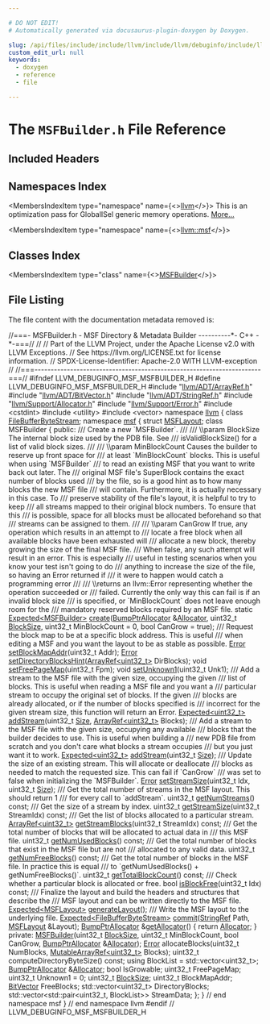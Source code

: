 ```yaml
---

# DO NOT EDIT!
# Automatically generated via docusaurus-plugin-doxygen by Doxygen.

slug: /api/files/include/include/llvm/include/llvm/debuginfo/include/llvm/debuginfo/msf/msfbuilder-h
custom_edit_url: null
keywords:
  - doxygen
  - reference
  - file

---
```





# The `MSFBuilder.h` File Reference

<DoxygenPage pluginConfig={pluginConfig}>



## Included Headers

<IncludesList>
<IncludesListItem
  filePath="llvm/ADT/ArrayRef.h"
  permalink="/docs/api/files/include/include/llvm/include/llvm/adt/arrayref-h"
  isLocal="true" />
<IncludesListItem
  filePath="llvm/ADT/BitVector.h"
  permalink="/docs/api/files/include/include/llvm/include/llvm/adt/bitvector-h"
  isLocal="true" />
<IncludesListItem
  filePath="llvm/ADT/StringRef.h"
  permalink="/docs/api/files/include/include/llvm/include/llvm/adt/stringref-h"
  isLocal="true" />
<IncludesListItem
  filePath="llvm/Support/Allocator.h"
  permalink="/docs/api/files/include/include/llvm/include/llvm/support/allocator-h"
  isLocal="true" />
<IncludesListItem
  filePath="llvm/Support/Error.h"
  permalink="/docs/api/files/include/include/llvm/include/llvm/support/error-h"
  isLocal="true" />
<IncludesListItem
  filePath="cstdint"
  permalink=""
  isLocal="false" />
<IncludesListItem
  filePath="utility"
  permalink=""
  isLocal="false" />
<IncludesListItem
  filePath="vector"
  permalink=""
  isLocal="false" />
</IncludesList>

## Namespaces Index

<MembersIndex>

<MembersIndexItem
  type="namespace"
  name={<><a href="/docs/api/namespaces/llvm">llvm</a></>}>
This is an optimization pass for GlobalISel generic memory operations. <a href="/docs/api/namespaces/llvm/#details">More...</a>
</MembersIndexItem>

<MembersIndexItem
  type="namespace"
  name={<><a href="/docs/api/namespaces/llvm/msf">llvm::msf</a></>}>
</MembersIndexItem>

</MembersIndex>

## Classes Index

<MembersIndex>

<MembersIndexItem
  type="class"
  name={<><a href="/docs/api/classes/llvm/msf/msfbuilder">MSFBuilder</a></>}>
</MembersIndexItem>

</MembersIndex>


## File Listing

The file content with the documentation metadata removed is:

<ProgramListing>

<Link id="l00001" /><CodeLine lineNumber="1"><Highlight kind="comment">//===- MSFBuilder.h - MSF Directory &amp; Metadata Builder ----------&#42;- C++ -&#42;-===//</Highlight><Highlight kind="normal"></Highlight></CodeLine>
<Link id="l00002" /><CodeLine lineNumber="2"><Highlight kind="normal"></Highlight><Highlight kind="comment">//</Highlight><Highlight kind="normal"></Highlight></CodeLine>
<Link id="l00003" /><CodeLine lineNumber="3"><Highlight kind="normal"></Highlight><Highlight kind="comment">// Part of the LLVM Project, under the Apache License v2.0 with LLVM Exceptions.</Highlight><Highlight kind="normal"></Highlight></CodeLine>
<Link id="l00004" /><CodeLine lineNumber="4"><Highlight kind="normal"></Highlight><Highlight kind="comment">// See https://llvm.org/LICENSE.txt for license information.</Highlight><Highlight kind="normal"></Highlight></CodeLine>
<Link id="l00005" /><CodeLine lineNumber="5"><Highlight kind="normal"></Highlight><Highlight kind="comment">// SPDX-License-Identifier: Apache-2.0 WITH LLVM-exception</Highlight><Highlight kind="normal"></Highlight></CodeLine>
<Link id="l00006" /><CodeLine lineNumber="6"><Highlight kind="normal"></Highlight><Highlight kind="comment">//</Highlight><Highlight kind="normal"></Highlight></CodeLine>
<Link id="l00007" /><CodeLine lineNumber="7"><Highlight kind="normal"></Highlight><Highlight kind="comment">//===----------------------------------------------------------------------===//</Highlight><Highlight kind="normal"></Highlight></CodeLine>
<Link id="l00008" /><CodeLine lineNumber="8"><Highlight kind="normal"></Highlight></CodeLine>
<Link id="l00009" /><CodeLine lineNumber="9"><Highlight kind="normal"></Highlight><Highlight kind="preprocessor">#ifndef LLVM&#95;DEBUGINFO&#95;MSF&#95;MSFBUILDER&#95;H</Highlight><Highlight kind="normal"></Highlight></CodeLine>
<Link id="l00010" /><CodeLine lineNumber="10"><Highlight kind="normal"></Highlight><Highlight kind="preprocessor">#define LLVM&#95;DEBUGINFO&#95;MSF&#95;MSFBUILDER&#95;H</Highlight><Highlight kind="normal"></Highlight></CodeLine>
<Link id="l00011" /><CodeLine lineNumber="11"><Highlight kind="normal"></Highlight></CodeLine>
<Link id="l00012" /><CodeLine lineNumber="12"><Highlight kind="normal"></Highlight><Highlight kind="preprocessor">#include &quot;<a href="/docs/api/files/include/include/llvm/include/llvm/adt/arrayref-h">llvm/ADT/ArrayRef.h</a>&quot;</Highlight><Highlight kind="normal"></Highlight></CodeLine>
<Link id="l00013" /><CodeLine lineNumber="13"><Highlight kind="normal"></Highlight><Highlight kind="preprocessor">#include &quot;<a href="/docs/api/files/include/include/llvm/include/llvm/adt/bitvector-h">llvm/ADT/BitVector.h</a>&quot;</Highlight><Highlight kind="normal"></Highlight></CodeLine>
<Link id="l00014" /><CodeLine lineNumber="14"><Highlight kind="normal"></Highlight><Highlight kind="preprocessor">#include &quot;<a href="/docs/api/files/include/include/llvm/include/llvm/adt/stringref-h">llvm/ADT/StringRef.h</a>&quot;</Highlight><Highlight kind="normal"></Highlight></CodeLine>
<Link id="l00015" /><CodeLine lineNumber="15"><Highlight kind="normal"></Highlight><Highlight kind="preprocessor">#include &quot;<a href="/docs/api/files/include/include/llvm/include/llvm/support/allocator-h">llvm/Support/Allocator.h</a>&quot;</Highlight><Highlight kind="normal"></Highlight></CodeLine>
<Link id="l00016" /><CodeLine lineNumber="16"><Highlight kind="normal"></Highlight><Highlight kind="preprocessor">#include &quot;<a href="/docs/api/files/include/include/llvm/include/llvm/support/error-h">llvm/Support/Error.h</a>&quot;</Highlight><Highlight kind="normal"></Highlight></CodeLine>
<Link id="l00017" /><CodeLine lineNumber="17"><Highlight kind="normal"></Highlight><Highlight kind="preprocessor">#include &lt;cstdint&gt;</Highlight><Highlight kind="normal"></Highlight></CodeLine>
<Link id="l00018" /><CodeLine lineNumber="18"><Highlight kind="normal"></Highlight><Highlight kind="preprocessor">#include &lt;utility&gt;</Highlight><Highlight kind="normal"></Highlight></CodeLine>
<Link id="l00019" /><CodeLine lineNumber="19"><Highlight kind="normal"></Highlight><Highlight kind="preprocessor">#include &lt;vector&gt;</Highlight><Highlight kind="normal"></Highlight></CodeLine>
<Link id="l00020" /><CodeLine lineNumber="20"><Highlight kind="normal"></Highlight></CodeLine>
<Link id="l00021" /><CodeLine lineNumber="21"><Highlight kind="normal"></Highlight><Highlight kind="keyword">namespace </Highlight><Highlight kind="normal"><a href="/docs/api/namespaces/llvm">llvm</a> &#123;</Highlight></CodeLine>
<Link id="l00022" /><CodeLine lineNumber="22"><Highlight kind="normal"></Highlight><Highlight kind="keyword">class </Highlight><Highlight kind="normal"><a href="/docs/api/classes/llvm/filebufferbytestream">FileBufferByteStream</a>;</Highlight></CodeLine>
<Link id="l00023" /><CodeLine lineNumber="23"><Highlight kind="normal"></Highlight><Highlight kind="keyword">namespace </Highlight><Highlight kind="normal"><a href="/docs/api/namespaces/llvm/msf">msf</a> &#123;</Highlight></CodeLine>
<Link id="l00024" /><CodeLine lineNumber="24"><Highlight kind="normal"></Highlight></CodeLine>
<Link id="l00025" /><CodeLine lineNumber="25"><Highlight kind="normal"></Highlight><Highlight kind="keyword">struct </Highlight><Highlight kind="normal"><a href="/docs/api/structs/llvm/msf/msflayout">MSFLayout</a>;</Highlight></CodeLine>
<Link id="l00026" /><CodeLine lineNumber="26"><Highlight kind="normal"></Highlight></CodeLine>
<Link id="l00027" /><CodeLine lineNumber="27" lineLink="/docs/api/classes/llvm/msf/msfbuilder"><Highlight kind="normal"></Highlight><Highlight kind="keyword">class </Highlight><Highlight kind="normal">MSFBuilder &#123;</Highlight></CodeLine>
<Link id="l00028" /><CodeLine lineNumber="28"><Highlight kind="normal"></Highlight><Highlight kind="keyword">public</Highlight><Highlight kind="normal">:</Highlight><Highlight kind="comment"></Highlight></CodeLine>
<Link id="l00029" /><CodeLine lineNumber="29"><Highlight kind="comment">  /// Create a new &#96;MSFBuilder&#96;.</Highlight></CodeLine>
<Link id="l00030" /><CodeLine lineNumber="30"><Highlight kind="comment">  ///</Highlight></CodeLine>
<Link id="l00031" /><CodeLine lineNumber="31"><Highlight kind="comment">  /// \\param BlockSize The internal block size used by the PDB file.  See</Highlight></CodeLine>
<Link id="l00032" /><CodeLine lineNumber="32"><Highlight kind="comment">  /// isValidBlockSize() for a list of valid block sizes.</Highlight></CodeLine>
<Link id="l00033" /><CodeLine lineNumber="33"><Highlight kind="comment">  ///</Highlight></CodeLine>
<Link id="l00034" /><CodeLine lineNumber="34"><Highlight kind="comment">  /// \\param MinBlockCount Causes the builder to reserve up front space for</Highlight></CodeLine>
<Link id="l00035" /><CodeLine lineNumber="35"><Highlight kind="comment">  /// at least &#96;MinBlockCount&#96; blocks.  This is useful when using &#96;MSFBuilder&#96;</Highlight></CodeLine>
<Link id="l00036" /><CodeLine lineNumber="36"><Highlight kind="comment">  /// to read an existing MSF that you want to write back out later.  The</Highlight></CodeLine>
<Link id="l00037" /><CodeLine lineNumber="37"><Highlight kind="comment">  /// original MSF file&#39;s SuperBlock contains the exact number of blocks used</Highlight></CodeLine>
<Link id="l00038" /><CodeLine lineNumber="38"><Highlight kind="comment">  /// by the file, so is a good hint as to how many blocks the new MSF file</Highlight></CodeLine>
<Link id="l00039" /><CodeLine lineNumber="39"><Highlight kind="comment">  /// will contain.  Furthermore, it is actually necessary in this case.  To</Highlight></CodeLine>
<Link id="l00040" /><CodeLine lineNumber="40"><Highlight kind="comment">  /// preserve stability of the file&#39;s layout, it is helpful to try to keep</Highlight></CodeLine>
<Link id="l00041" /><CodeLine lineNumber="41"><Highlight kind="comment">  /// all streams mapped to their original block numbers.  To ensure that this</Highlight></CodeLine>
<Link id="l00042" /><CodeLine lineNumber="42"><Highlight kind="comment">  /// is possible, space for all blocks must be allocated beforehand so that</Highlight></CodeLine>
<Link id="l00043" /><CodeLine lineNumber="43"><Highlight kind="comment">  /// streams can be assigned to them.</Highlight></CodeLine>
<Link id="l00044" /><CodeLine lineNumber="44"><Highlight kind="comment">  ///</Highlight></CodeLine>
<Link id="l00045" /><CodeLine lineNumber="45"><Highlight kind="comment">  /// \\param CanGrow If true, any operation which results in an attempt to</Highlight></CodeLine>
<Link id="l00046" /><CodeLine lineNumber="46"><Highlight kind="comment">  /// locate a free block when all available blocks have been exhausted will</Highlight></CodeLine>
<Link id="l00047" /><CodeLine lineNumber="47"><Highlight kind="comment">  /// allocate a new block, thereby growing the size of the final MSF file.</Highlight></CodeLine>
<Link id="l00048" /><CodeLine lineNumber="48"><Highlight kind="comment">  /// When false, any such attempt will result in an error.  This is especially</Highlight></CodeLine>
<Link id="l00049" /><CodeLine lineNumber="49"><Highlight kind="comment">  /// useful in testing scenarios when you know your test isn&#39;t going to do</Highlight></CodeLine>
<Link id="l00050" /><CodeLine lineNumber="50"><Highlight kind="comment">  /// anything to increase the size of the file, so having an Error returned if</Highlight></CodeLine>
<Link id="l00051" /><CodeLine lineNumber="51"><Highlight kind="comment">  /// it were to happen would catch a programming error</Highlight></CodeLine>
<Link id="l00052" /><CodeLine lineNumber="52"><Highlight kind="comment">  ///</Highlight></CodeLine>
<Link id="l00053" /><CodeLine lineNumber="53"><Highlight kind="comment">  /// \\returns an llvm::Error representing whether the operation succeeded or</Highlight></CodeLine>
<Link id="l00054" /><CodeLine lineNumber="54"><Highlight kind="comment">  /// failed.  Currently the only way this can fail is if an invalid block size</Highlight></CodeLine>
<Link id="l00055" /><CodeLine lineNumber="55"><Highlight kind="comment">  /// is specified, or &#96;MinBlockCount&#96; does not leave enough room for the</Highlight></CodeLine>
<Link id="l00056" /><CodeLine lineNumber="56"><Highlight kind="comment">  /// mandatory reserved blocks required by an MSF file.</Highlight><Highlight kind="normal"></Highlight></CodeLine>
<Link id="l00057" /><CodeLine lineNumber="57"><Highlight kind="normal">  </Highlight><Highlight kind="keyword">static</Highlight><Highlight kind="normal"> <a href="/docs/api/classes/llvm/expected">Expected&lt;MSFBuilder&gt;</a> <a href="/docs/api/classes/llvm/msf/msfbuilder/#a8c21485958080726f29f691b4cbfcf00">create</a>(<a href="/docs/api/namespaces/llvm/#a8e612822d4ba7bb36c9c79582a567108">BumpPtrAllocator</a> &amp;<a href="/docs/api/files/lib/lib/codegen/regallocbasic-cpp/#ad5d00e1d77644d95847b9bf8da12b759">Allocator</a>,</Highlight></CodeLine>
<Link id="l00058" /><CodeLine lineNumber="58"><Highlight kind="normal">                                     uint32&#95;t <a href="/docs/api/files/lib/lib/support/tarwriter-cpp/#aac035f4156e2604bfa42ba22c17b83ee">BlockSize</a>,</Highlight></CodeLine>
<Link id="l00059" /><CodeLine lineNumber="59"><Highlight kind="normal">                                     uint32&#95;t MinBlockCount = 0,</Highlight></CodeLine>
<Link id="l00060" /><CodeLine lineNumber="60"><Highlight kind="normal">                                     </Highlight><Highlight kind="keywordtype">bool</Highlight><Highlight kind="normal"> CanGrow = </Highlight><Highlight kind="keyword">true</Highlight><Highlight kind="normal">);</Highlight></CodeLine>
<Link id="l00061" /><CodeLine lineNumber="61"><Highlight kind="normal"></Highlight><Highlight kind="comment"></Highlight></CodeLine>
<Link id="l00062" /><CodeLine lineNumber="62"><Highlight kind="comment">  /// Request the block map to be at a specific block address.  This is useful</Highlight></CodeLine>
<Link id="l00063" /><CodeLine lineNumber="63"><Highlight kind="comment">  /// when editing a MSF and you want the layout to be as stable as possible.</Highlight><Highlight kind="normal"></Highlight></CodeLine>
<Link id="l00064" /><CodeLine lineNumber="64"><Highlight kind="normal">  <a href="/docs/api/classes/llvm/error">Error</a> <a href="/docs/api/classes/llvm/msf/msfbuilder/#a1af64821af285e06f73d4f9bae60b68a">setBlockMapAddr</a>(uint32&#95;t Addr);</Highlight></CodeLine>
<Link id="l00065" /><CodeLine lineNumber="65"><Highlight kind="normal">  <a href="/docs/api/classes/llvm/error">Error</a> <a href="/docs/api/classes/llvm/msf/msfbuilder/#a3da93abaa67b0e96193734c8084fd3ce">setDirectoryBlocksHint</a>(<a href="/docs/api/classes/llvm/arrayref">ArrayRef&lt;uint32&#95;t&gt;</a> DirBlocks);</Highlight></CodeLine>
<Link id="l00066" /><CodeLine lineNumber="66"><Highlight kind="normal">  </Highlight><Highlight kind="keywordtype">void</Highlight><Highlight kind="normal"> <a href="/docs/api/classes/llvm/msf/msfbuilder/#a81dc1a77bc37730b480a4156fd73acbf">setFreePageMap</a>(uint32&#95;t Fpm);</Highlight></CodeLine>
<Link id="l00067" /><CodeLine lineNumber="67"><Highlight kind="normal">  </Highlight><Highlight kind="keywordtype">void</Highlight><Highlight kind="normal"> <a href="/docs/api/classes/llvm/msf/msfbuilder/#af49f1e6ad306896b15614ee4c85dae63">setUnknown1</a>(uint32&#95;t Unk1);</Highlight></CodeLine>
<Link id="l00068" /><CodeLine lineNumber="68"><Highlight kind="normal"></Highlight><Highlight kind="comment"></Highlight></CodeLine>
<Link id="l00069" /><CodeLine lineNumber="69"><Highlight kind="comment">  /// Add a stream to the MSF file with the given size, occupying the given</Highlight></CodeLine>
<Link id="l00070" /><CodeLine lineNumber="70"><Highlight kind="comment">  /// list of blocks.  This is useful when reading a MSF file and you want a</Highlight></CodeLine>
<Link id="l00071" /><CodeLine lineNumber="71"><Highlight kind="comment">  /// particular stream to occupy the original set of blocks.  If the given</Highlight></CodeLine>
<Link id="l00072" /><CodeLine lineNumber="72"><Highlight kind="comment">  /// blocks are already allocated, or if the number of blocks specified is</Highlight></CodeLine>
<Link id="l00073" /><CodeLine lineNumber="73"><Highlight kind="comment">  /// incorrect for the given stream size, this function will return an Error.</Highlight><Highlight kind="normal"></Highlight></CodeLine>
<Link id="l00074" /><CodeLine lineNumber="74"><Highlight kind="normal">  <a href="/docs/api/classes/llvm/expected">Expected&lt;uint32&#95;t&gt;</a> <a href="/docs/api/classes/llvm/msf/msfbuilder/#af4a2024c4c2cee5d75b2146a5bc544d4">addStream</a>(uint32&#95;t <a href="/docs/api/files/lib/lib/analysis/inlineorder-cpp/#a7ee6f0cb51c3b9056199e9a0001fe8c3a6f6cb72d544962fa333e2e34ce64f719">Size</a>, <a href="/docs/api/classes/llvm/arrayref">ArrayRef&lt;uint32&#95;t&gt;</a> Blocks);</Highlight></CodeLine>
<Link id="l00075" /><CodeLine lineNumber="75"><Highlight kind="normal"></Highlight><Highlight kind="comment"></Highlight></CodeLine>
<Link id="l00076" /><CodeLine lineNumber="76"><Highlight kind="comment">  /// Add a stream to the MSF file with the given size, occupying any available</Highlight></CodeLine>
<Link id="l00077" /><CodeLine lineNumber="77"><Highlight kind="comment">  /// blocks that the builder decides to use.  This is useful when building a</Highlight></CodeLine>
<Link id="l00078" /><CodeLine lineNumber="78"><Highlight kind="comment">  /// new PDB file from scratch and you don&#39;t care what blocks a stream occupies</Highlight></CodeLine>
<Link id="l00079" /><CodeLine lineNumber="79"><Highlight kind="comment">  /// but you just want it to work.</Highlight><Highlight kind="normal"></Highlight></CodeLine>
<Link id="l00080" /><CodeLine lineNumber="80"><Highlight kind="normal">  <a href="/docs/api/classes/llvm/expected">Expected&lt;uint32&#95;t&gt;</a> <a href="/docs/api/classes/llvm/msf/msfbuilder/#af4a2024c4c2cee5d75b2146a5bc544d4">addStream</a>(uint32&#95;t <a href="/docs/api/files/lib/lib/analysis/inlineorder-cpp/#a7ee6f0cb51c3b9056199e9a0001fe8c3a6f6cb72d544962fa333e2e34ce64f719">Size</a>);</Highlight></CodeLine>
<Link id="l00081" /><CodeLine lineNumber="81"><Highlight kind="normal"></Highlight><Highlight kind="comment"></Highlight></CodeLine>
<Link id="l00082" /><CodeLine lineNumber="82"><Highlight kind="comment">  /// Update the size of an existing stream.  This will allocate or deallocate</Highlight></CodeLine>
<Link id="l00083" /><CodeLine lineNumber="83"><Highlight kind="comment">  /// blocks as needed to match the requested size.  This can fail if &#96;CanGrow&#96;</Highlight></CodeLine>
<Link id="l00084" /><CodeLine lineNumber="84"><Highlight kind="comment">  /// was set to false when initializing the &#96;MSFBuilder&#96;.</Highlight><Highlight kind="normal"></Highlight></CodeLine>
<Link id="l00085" /><CodeLine lineNumber="85"><Highlight kind="normal">  <a href="/docs/api/classes/llvm/error">Error</a> <a href="/docs/api/classes/llvm/msf/msfbuilder/#a66e6af17e700be6707740c63b7a6a63a">setStreamSize</a>(uint32&#95;t Idx, uint32&#95;t <a href="/docs/api/files/lib/lib/analysis/inlineorder-cpp/#a7ee6f0cb51c3b9056199e9a0001fe8c3a6f6cb72d544962fa333e2e34ce64f719">Size</a>);</Highlight></CodeLine>
<Link id="l00086" /><CodeLine lineNumber="86"><Highlight kind="normal"></Highlight><Highlight kind="comment"></Highlight></CodeLine>
<Link id="l00087" /><CodeLine lineNumber="87"><Highlight kind="comment">  /// Get the total number of streams in the MSF layout.  This should return 1</Highlight></CodeLine>
<Link id="l00088" /><CodeLine lineNumber="88"><Highlight kind="comment">  /// for every call to &#96;addStream&#96;.</Highlight><Highlight kind="normal"></Highlight></CodeLine>
<Link id="l00089" /><CodeLine lineNumber="89"><Highlight kind="normal">  uint32&#95;t <a href="/docs/api/classes/llvm/msf/msfbuilder/#a1a4c287c2a21d1b468046e9a1c2c65e9">getNumStreams</a>() </Highlight><Highlight kind="keyword">const</Highlight><Highlight kind="normal">;</Highlight></CodeLine>
<Link id="l00090" /><CodeLine lineNumber="90"><Highlight kind="normal"></Highlight><Highlight kind="comment"></Highlight></CodeLine>
<Link id="l00091" /><CodeLine lineNumber="91"><Highlight kind="comment">  /// Get the size of a stream by index.</Highlight><Highlight kind="normal"></Highlight></CodeLine>
<Link id="l00092" /><CodeLine lineNumber="92"><Highlight kind="normal">  uint32&#95;t <a href="/docs/api/classes/llvm/msf/msfbuilder/#a83b60b1263dc7b45aa324789cea86b2e">getStreamSize</a>(uint32&#95;t StreamIdx) </Highlight><Highlight kind="keyword">const</Highlight><Highlight kind="normal">;</Highlight></CodeLine>
<Link id="l00093" /><CodeLine lineNumber="93"><Highlight kind="normal"></Highlight><Highlight kind="comment"></Highlight></CodeLine>
<Link id="l00094" /><CodeLine lineNumber="94"><Highlight kind="comment">  /// Get the list of blocks allocated to a particular stream.</Highlight><Highlight kind="normal"></Highlight></CodeLine>
<Link id="l00095" /><CodeLine lineNumber="95"><Highlight kind="normal">  <a href="/docs/api/classes/llvm/arrayref">ArrayRef&lt;uint32&#95;t&gt;</a> <a href="/docs/api/classes/llvm/msf/msfbuilder/#a2cb0641d54f97a3c059cf843833efdd9">getStreamBlocks</a>(uint32&#95;t StreamIdx) </Highlight><Highlight kind="keyword">const</Highlight><Highlight kind="normal">;</Highlight></CodeLine>
<Link id="l00096" /><CodeLine lineNumber="96"><Highlight kind="normal"></Highlight><Highlight kind="comment"></Highlight></CodeLine>
<Link id="l00097" /><CodeLine lineNumber="97"><Highlight kind="comment">  /// Get the total number of blocks that will be allocated to actual data in</Highlight></CodeLine>
<Link id="l00098" /><CodeLine lineNumber="98"><Highlight kind="comment">  /// this MSF file.</Highlight><Highlight kind="normal"></Highlight></CodeLine>
<Link id="l00099" /><CodeLine lineNumber="99"><Highlight kind="normal">  uint32&#95;t <a href="/docs/api/classes/llvm/msf/msfbuilder/#adeea8e76793f05963e0e39ce7302eac0">getNumUsedBlocks</a>() </Highlight><Highlight kind="keyword">const</Highlight><Highlight kind="normal">;</Highlight></CodeLine>
<Link id="l00100" /><CodeLine lineNumber="100"><Highlight kind="normal"></Highlight><Highlight kind="comment"></Highlight></CodeLine>
<Link id="l00101" /><CodeLine lineNumber="101"><Highlight kind="comment">  /// Get the total number of blocks that exist in the MSF file but are not</Highlight></CodeLine>
<Link id="l00102" /><CodeLine lineNumber="102"><Highlight kind="comment">  /// allocated to any valid data.</Highlight><Highlight kind="normal"></Highlight></CodeLine>
<Link id="l00103" /><CodeLine lineNumber="103"><Highlight kind="normal">  uint32&#95;t <a href="/docs/api/classes/llvm/msf/msfbuilder/#a56ce626295d844880a5a783965f03b0c">getNumFreeBlocks</a>() </Highlight><Highlight kind="keyword">const</Highlight><Highlight kind="normal">;</Highlight></CodeLine>
<Link id="l00104" /><CodeLine lineNumber="104"><Highlight kind="normal"></Highlight><Highlight kind="comment"></Highlight></CodeLine>
<Link id="l00105" /><CodeLine lineNumber="105"><Highlight kind="comment">  /// Get the total number of blocks in the MSF file.  In practice this is equal</Highlight></CodeLine>
<Link id="l00106" /><CodeLine lineNumber="106"><Highlight kind="comment">  /// to &#96;getNumUsedBlocks() + getNumFreeBlocks()&#96;.</Highlight><Highlight kind="normal"></Highlight></CodeLine>
<Link id="l00107" /><CodeLine lineNumber="107"><Highlight kind="normal">  uint32&#95;t <a href="/docs/api/classes/llvm/msf/msfbuilder/#a51f60aa0d067106219360c6b42b2607f">getTotalBlockCount</a>() </Highlight><Highlight kind="keyword">const</Highlight><Highlight kind="normal">;</Highlight></CodeLine>
<Link id="l00108" /><CodeLine lineNumber="108"><Highlight kind="normal"></Highlight><Highlight kind="comment"></Highlight></CodeLine>
<Link id="l00109" /><CodeLine lineNumber="109"><Highlight kind="comment">  /// Check whether a particular block is allocated or free.</Highlight><Highlight kind="normal"></Highlight></CodeLine>
<Link id="l00110" /><CodeLine lineNumber="110"><Highlight kind="normal">  </Highlight><Highlight kind="keywordtype">bool</Highlight><Highlight kind="normal"> <a href="/docs/api/classes/llvm/msf/msfbuilder/#a742ea3d26a3604448c76c64f7a9341ab">isBlockFree</a>(uint32&#95;t Idx) </Highlight><Highlight kind="keyword">const</Highlight><Highlight kind="normal">;</Highlight></CodeLine>
<Link id="l00111" /><CodeLine lineNumber="111"><Highlight kind="normal"></Highlight><Highlight kind="comment"></Highlight></CodeLine>
<Link id="l00112" /><CodeLine lineNumber="112"><Highlight kind="comment">  /// Finalize the layout and build the headers and structures that describe the</Highlight></CodeLine>
<Link id="l00113" /><CodeLine lineNumber="113"><Highlight kind="comment">  /// MSF layout and can be written directly to the MSF file.</Highlight><Highlight kind="normal"></Highlight></CodeLine>
<Link id="l00114" /><CodeLine lineNumber="114"><Highlight kind="normal">  <a href="/docs/api/classes/llvm/expected">Expected&lt;MSFLayout&gt;</a> <a href="/docs/api/classes/llvm/msf/msfbuilder/#a6fc9c4f6f23dfa2eb0a1b8feb680ac92">generateLayout</a>();</Highlight></CodeLine>
<Link id="l00115" /><CodeLine lineNumber="115"><Highlight kind="normal"></Highlight><Highlight kind="comment"></Highlight></CodeLine>
<Link id="l00116" /><CodeLine lineNumber="116"><Highlight kind="comment">  /// Write the MSF layout to the underlying file.</Highlight><Highlight kind="normal"></Highlight></CodeLine>
<Link id="l00117" /><CodeLine lineNumber="117"><Highlight kind="normal">  <a href="/docs/api/classes/llvm/expected">Expected&lt;FileBufferByteStream&gt;</a> <a href="/docs/api/classes/llvm/msf/msfbuilder/#a6c98d361786661879be283e8abc78dbf">commit</a>(<a href="/docs/api/classes/llvm/stringref">StringRef</a> Path, <a href="/docs/api/structs/llvm/msf/msflayout">MSFLayout</a> &amp;Layout);</Highlight></CodeLine>
<Link id="l00118" /><CodeLine lineNumber="118"><Highlight kind="normal"></Highlight></CodeLine>
<Link id="l00119" /><CodeLine lineNumber="119" lineLink="/docs/api/classes/llvm/msf/msfbuilder/#a625ab5cfc095eb1bd884cd6191373d89"><Highlight kind="normal">  <a href="/docs/api/namespaces/llvm/#a8e612822d4ba7bb36c9c79582a567108">BumpPtrAllocator</a> &amp;<a href="/docs/api/classes/llvm/msf/msfbuilder/#a625ab5cfc095eb1bd884cd6191373d89">getAllocator</a>() &#123; </Highlight><Highlight kind="keywordflow">return</Highlight><Highlight kind="normal"> <a href="/docs/api/files/lib/lib/codegen/regallocbasic-cpp/#ad5d00e1d77644d95847b9bf8da12b759">Allocator</a>; &#125;</Highlight></CodeLine>
<Link id="l00120" /><CodeLine lineNumber="120"><Highlight kind="normal"></Highlight></CodeLine>
<Link id="l00121" /><CodeLine lineNumber="121"><Highlight kind="normal"></Highlight><Highlight kind="keyword">private</Highlight><Highlight kind="normal">:</Highlight></CodeLine>
<Link id="l00122" /><CodeLine lineNumber="122"><Highlight kind="normal">  <a href="/docs/api/classes/llvm/msf/msfbuilder">MSFBuilder</a>(uint32&#95;t <a href="/docs/api/files/lib/lib/support/tarwriter-cpp/#aac035f4156e2604bfa42ba22c17b83ee">BlockSize</a>, uint32&#95;t MinBlockCount, </Highlight><Highlight kind="keywordtype">bool</Highlight><Highlight kind="normal"> CanGrow,</Highlight></CodeLine>
<Link id="l00123" /><CodeLine lineNumber="123"><Highlight kind="normal">             <a href="/docs/api/namespaces/llvm/#a8e612822d4ba7bb36c9c79582a567108">BumpPtrAllocator</a> &amp;<a href="/docs/api/files/lib/lib/codegen/regallocbasic-cpp/#ad5d00e1d77644d95847b9bf8da12b759">Allocator</a>);</Highlight></CodeLine>
<Link id="l00124" /><CodeLine lineNumber="124"><Highlight kind="normal"></Highlight></CodeLine>
<Link id="l00125" /><CodeLine lineNumber="125"><Highlight kind="normal">  <a href="/docs/api/classes/llvm/error">Error</a> allocateBlocks(uint32&#95;t NumBlocks, <a href="/docs/api/classes/llvm/mutablearrayref">MutableArrayRef&lt;uint32&#95;t&gt;</a> Blocks);</Highlight></CodeLine>
<Link id="l00126" /><CodeLine lineNumber="126"><Highlight kind="normal">  uint32&#95;t computeDirectoryByteSize() </Highlight><Highlight kind="keyword">const</Highlight><Highlight kind="normal">;</Highlight></CodeLine>
<Link id="l00127" /><CodeLine lineNumber="127"><Highlight kind="normal"></Highlight></CodeLine>
<Link id="l00128" /><CodeLine lineNumber="128"><Highlight kind="normal">  </Highlight><Highlight kind="keyword">using </Highlight><Highlight kind="normal">BlockList = std::vector&lt;uint32&#95;t&gt;;</Highlight></CodeLine>
<Link id="l00129" /><CodeLine lineNumber="129"><Highlight kind="normal"></Highlight></CodeLine>
<Link id="l00130" /><CodeLine lineNumber="130"><Highlight kind="normal">  <a href="/docs/api/namespaces/llvm/#a8e612822d4ba7bb36c9c79582a567108">BumpPtrAllocator</a> &amp;<a href="/docs/api/files/lib/lib/codegen/regallocbasic-cpp/#ad5d00e1d77644d95847b9bf8da12b759">Allocator</a>;</Highlight></CodeLine>
<Link id="l00131" /><CodeLine lineNumber="131"><Highlight kind="normal"></Highlight></CodeLine>
<Link id="l00132" /><CodeLine lineNumber="132"><Highlight kind="normal">  </Highlight><Highlight kind="keywordtype">bool</Highlight><Highlight kind="normal"> IsGrowable;</Highlight></CodeLine>
<Link id="l00133" /><CodeLine lineNumber="133"><Highlight kind="normal">  uint32&#95;t FreePageMap;</Highlight></CodeLine>
<Link id="l00134" /><CodeLine lineNumber="134"><Highlight kind="normal">  uint32&#95;t Unknown1 = 0;</Highlight></CodeLine>
<Link id="l00135" /><CodeLine lineNumber="135"><Highlight kind="normal">  uint32&#95;t <a href="/docs/api/files/lib/lib/support/tarwriter-cpp/#aac035f4156e2604bfa42ba22c17b83ee">BlockSize</a>;</Highlight></CodeLine>
<Link id="l00136" /><CodeLine lineNumber="136"><Highlight kind="normal">  uint32&#95;t BlockMapAddr;</Highlight></CodeLine>
<Link id="l00137" /><CodeLine lineNumber="137"><Highlight kind="normal">  <a href="/docs/api/classes/llvm/bitvector">BitVector</a> FreeBlocks;</Highlight></CodeLine>
<Link id="l00138" /><CodeLine lineNumber="138"><Highlight kind="normal">  std::vector&lt;uint32&#95;t&gt; DirectoryBlocks;</Highlight></CodeLine>
<Link id="l00139" /><CodeLine lineNumber="139"><Highlight kind="normal">  std::vector&lt;std::pair&lt;uint32&#95;t, BlockList&gt;&gt; StreamData;</Highlight></CodeLine>
<Link id="l00140" /><CodeLine lineNumber="140"><Highlight kind="normal">&#125;;</Highlight></CodeLine>
<Link id="l00141" /><CodeLine lineNumber="141"><Highlight kind="normal"></Highlight></CodeLine>
<Link id="l00142" /><CodeLine lineNumber="142"><Highlight kind="normal">&#125; </Highlight><Highlight kind="comment">// end namespace msf</Highlight><Highlight kind="normal"></Highlight></CodeLine>
<Link id="l00143" /><CodeLine lineNumber="143"><Highlight kind="normal">&#125; </Highlight><Highlight kind="comment">// end namespace llvm</Highlight><Highlight kind="normal"></Highlight></CodeLine>
<Link id="l00144" /><CodeLine lineNumber="144"><Highlight kind="normal"></Highlight></CodeLine>
<Link id="l00145" /><CodeLine lineNumber="145"><Highlight kind="normal"></Highlight><Highlight kind="preprocessor">#endif </Highlight><Highlight kind="comment">// LLVM&#95;DEBUGINFO&#95;MSF&#95;MSFBUILDER&#95;H</Highlight><Highlight kind="normal"></Highlight></CodeLine>

</ProgramListing>


</DoxygenPage>
